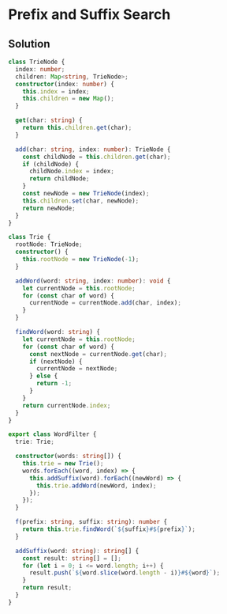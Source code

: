 # Prefix and Suffix Search

## Solution

```typescript filename="solution.ts" copy
class TrieNode {
  index: number;
  children: Map<string, TrieNode>;
  constructor(index: number) {
    this.index = index;
    this.children = new Map();
  }

  get(char: string) {
    return this.children.get(char);
  }

  add(char: string, index: number): TrieNode {
    const childNode = this.children.get(char);
    if (childNode) {
      childNode.index = index;
      return childNode;
    }
    const newNode = new TrieNode(index);
    this.children.set(char, newNode);
    return newNode;
  }
}

class Trie {
  rootNode: TrieNode;
  constructor() {
    this.rootNode = new TrieNode(-1);
  }

  addWord(word: string, index: number): void {
    let currentNode = this.rootNode;
    for (const char of word) {
      currentNode = currentNode.add(char, index);
    }
  }

  findWord(word: string) {
    let currentNode = this.rootNode;
    for (const char of word) {
      const nextNode = currentNode.get(char);
      if (nextNode) {
        currentNode = nextNode;
      } else {
        return -1;
      }
    }
    return currentNode.index;
  }
}

export class WordFilter {
  trie: Trie;

  constructor(words: string[]) {
    this.trie = new Trie();
    words.forEach((word, index) => {
      this.addSuffix(word).forEach((newWord) => {
        this.trie.addWord(newWord, index);
      });
    });
  }

  f(prefix: string, suffix: string): number {
    return this.trie.findWord(`${suffix}#${prefix}`);
  }

  addSuffix(word: string): string[] {
    const result: string[] = [];
    for (let i = 0; i <= word.length; i++) {
      result.push(`${word.slice(word.length - i)}#${word}`);
    }
    return result;
  }
}
```
